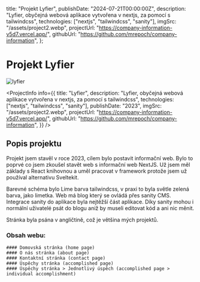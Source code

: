 
  title: "Projekt Lyfier",
  publishDate: "2024-07-21T00:00:00Z",
  description:
    "Lyfier, obyčejná webová aplikace vytvořena v nextjs, za pomocí s tailwindcss",
  technologies: ["nextjs", "tailwindcss", "sanity"],
  imgSrc: "/assets/project2.webp",
  projectUrl: "https://company-information-v5d7.vercel.app/",
  githubUrl: "https://github.com/mrepoch/company-information",
};

# Projekt Lyfier

<Image src="/assets/project2.webp" alt="lyfier" width={2000} height={2000} />

<ProjectInfo
  info={{
    title: "Lyfier",
    description:
      "Lyfier, obyčejná webová aplikace vytvořena v nextjs, za pomocí s tailwindcss",
    technologies: ["nextjs", "tailwindcss", "sanity"],
    publishDate: "2023",
    imgSrc: "/assets/project2.webp",
    projectUrl: "https://company-information-v5d7.vercel.app/",
    githubUrl: "https://github.com/mrepoch/company-information",
  }}
/>

## Popis projektu

Projekt jsem stavěl v roce 2023, cílem bylo postavit informační web. Bylo to poprvé co jsem zkoušel stavět web s informační web NextJS. Už jsem měl základy
s React knihovnou a uměl pracovat v framework protože jsem už používal alternativu Sveltekit.

Barevné schéma bylo Lime barva tailwindcss, v praxi to byla světle zelená barva, jako limetka. Web má blog který se ovládá přes sanity CMS.
Integrace sanity do aplikace byla nejtěžší část aplikace. Díky sanity mohou i normální uživatelé psát do blogu aniž by museli editovat kód a ani nic měnit.

Stránka byla psána v angličtině, což je většina mých projektů.

### Obsah webu:

    #### Domovská stránka (home page)
    #### O nás stránka (about page)
    #### Kontaktní stránka (contact page)
    #### Úspěchy stránka (accomplished page)
    #### Úspěchy stránka > Jednotlivý úspěch (accomplished page > individual accomplishment)
